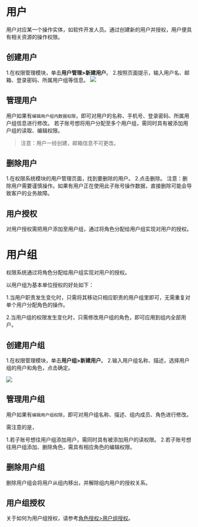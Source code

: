 # **用户**
用户对应某一个操作实体，如软件开发人员。通过创建新的用户并授权，用户便具有相关资源的操作权限。

## **创建用户**
1.在权限管理模块，单击**用户管理>新建用户**。
2.按照页面提示，输入用户名、邮箱、登录密码、所属用户组等信息。
![](https://pandora-kibana.qiniu.com/authorization/create_user.png)
## **管理用户**
用户如果有`编辑用户组内数据权限`，即可对用户的名称、手机号、登录密码、所属用户组信息进行修改。
若子账号想将用户分配至多个用户组，需同时具有被添加用户组的读取、编辑权限。
> 注意：用户一经创建，邮箱信息不可更改。
## **删除用户**

1.在权限系统模块的用户管理页面，找到要删除的用户。
2.点击删除。
注意：删除用户需要谨慎操作。如果有用户正在使用此子账号操作数据，直接删除可能会导致客户的业务故障。

## **用户授权** 

对用户授权需把用户添加至用户组，通过将角色分配给用户组实现对用户的授权。

# **用户组**

权限系统通过将角色分配给用户组实现对用户的授权。

以用户组为基本单位授权的好处如下：

1.当用户职责发生变化时，只需将其移动只相应职责的用户组里即可，无需重复对单个用户分配角色的操作。

2.当用户组的权限发生变化时，只需修改用户组的角色，即可应用到组内全部用户。

## **创建用户组**

1.在权限管理模块，单击**用户组>新建用户**。
2.输入用户组名称、描述，选择用户组的用户和角色，点击确定。

![](https://pandora-kibana.qiniu.com/authorization/create_ug.png)

## **管理用户组**

用户如果有`编辑用户组权限`，即可对用户组名称、描述、组内成员、角色进行修改。

需注意的是，

1.若子账号想往用户组添加用户，需同时具有被添加用户的读权限。
2.若子账号想往用户组添加、删除角色，需具有相应角色的编辑权限。

## **删除用户组**

删除用户组会将用户从组内移出，并解除组内用户的授权关系。

## **用户组授权**

关于如何为用户组授权，请参考[角色授权>用户组授权](/insight/manual/5783/role-management)。
